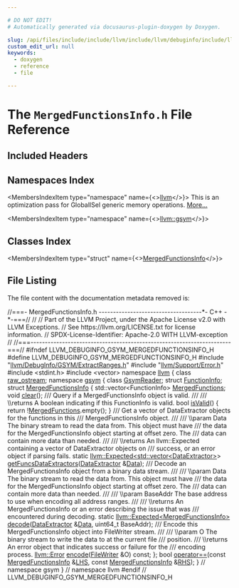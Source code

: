 ```yaml
---

# DO NOT EDIT!
# Automatically generated via docusaurus-plugin-doxygen by Doxygen.

slug: /api/files/include/include/llvm/include/llvm/debuginfo/include/llvm/debuginfo/gsym/mergedfunctionsinfo-h
custom_edit_url: null
keywords:
  - doxygen
  - reference
  - file

---
```





# The `MergedFunctionsInfo.h` File Reference

<DoxygenPage pluginConfig={pluginConfig}>



## Included Headers

<IncludesList>
<IncludesListItem
  filePath="llvm/DebugInfo/GSYM/ExtractRanges.h"
  permalink="/docs/api/files/include/include/llvm/include/llvm/debuginfo/include/llvm/debuginfo/gsym/extractranges-h"
  isLocal="true" />
<IncludesListItem
  filePath="llvm/Support/Error.h"
  permalink="/docs/api/files/include/include/llvm/include/llvm/support/error-h"
  isLocal="true" />
<IncludesListItem
  filePath="stdint.h"
  permalink=""
  isLocal="false" />
<IncludesListItem
  filePath="vector"
  permalink=""
  isLocal="false" />
</IncludesList>

## Namespaces Index

<MembersIndex>

<MembersIndexItem
  type="namespace"
  name={<><a href="/docs/api/namespaces/llvm">llvm</a></>}>
This is an optimization pass for GlobalISel generic memory operations. <a href="/docs/api/namespaces/llvm/#details">More...</a>
</MembersIndexItem>

<MembersIndexItem
  type="namespace"
  name={<><a href="/docs/api/namespaces/llvm/gsym">llvm::gsym</a></>}>
</MembersIndexItem>

</MembersIndex>

## Classes Index

<MembersIndex>

<MembersIndexItem
  type="struct"
  name={<><a href="/docs/api/structs/llvm/gsym/mergedfunctionsinfo">MergedFunctionsInfo</a></>}>
</MembersIndexItem>

</MembersIndex>


## File Listing

The file content with the documentation metadata removed is:

<ProgramListing>

<Link id="l00001" /><CodeLine lineNumber="1"><span class="doxyHighlightComment">//===- MergedFunctionsInfo.h ------------------------------------&#42;- C++ -&#42;-===//</span></CodeLine>
<Link id="l00002" /><CodeLine lineNumber="2"><span class="doxyHighlightComment">//</span></CodeLine>
<Link id="l00003" /><CodeLine lineNumber="3"><span class="doxyHighlightComment">// Part of the LLVM Project, under the Apache License v2.0 with LLVM Exceptions.</span></CodeLine>
<Link id="l00004" /><CodeLine lineNumber="4"><span class="doxyHighlightComment">// See https://llvm.org/LICENSE.txt for license information.</span></CodeLine>
<Link id="l00005" /><CodeLine lineNumber="5"><span class="doxyHighlightComment">// SPDX-License-Identifier: Apache-2.0 WITH LLVM-exception</span></CodeLine>
<Link id="l00006" /><CodeLine lineNumber="6"><span class="doxyHighlightComment">//</span></CodeLine>
<Link id="l00007" /><CodeLine lineNumber="7"><span class="doxyHighlightComment">//===----------------------------------------------------------------------===//</span></CodeLine>
<Link id="l00008" /><CodeLine lineNumber="8"></CodeLine>
<Link id="l00009" /><CodeLine lineNumber="9"><span class="doxyHighlightPreprocessor">#ifndef LLVM&#95;DEBUGINFO&#95;GSYM&#95;MERGEDFUNCTIONSINFO&#95;H</span></CodeLine>
<Link id="l00010" /><CodeLine lineNumber="10"><span class="doxyHighlightPreprocessor">#define LLVM&#95;DEBUGINFO&#95;GSYM&#95;MERGEDFUNCTIONSINFO&#95;H</span></CodeLine>
<Link id="l00011" /><CodeLine lineNumber="11"></CodeLine>
<Link id="l00012" /><CodeLine lineNumber="12"><span class="doxyHighlightPreprocessor">#include &quot;<a href="/docs/api/files/include/include/llvm/include/llvm/debuginfo/include/llvm/debuginfo/gsym/extractranges-h">llvm/DebugInfo/GSYM/ExtractRanges.h</a>&quot;</span></CodeLine>
<Link id="l00013" /><CodeLine lineNumber="13"><span class="doxyHighlightPreprocessor">#include &quot;<a href="/docs/api/files/include/include/llvm/include/llvm/support/error-h">llvm/Support/Error.h</a>&quot;</span></CodeLine>
<Link id="l00014" /><CodeLine lineNumber="14"><span class="doxyHighlightPreprocessor">#include &lt;stdint.h&gt;</span></CodeLine>
<Link id="l00015" /><CodeLine lineNumber="15"><span class="doxyHighlightPreprocessor">#include &lt;vector&gt;</span></CodeLine>
<Link id="l00016" /><CodeLine lineNumber="16"></CodeLine>
<Link id="l00017" /><CodeLine lineNumber="17"><span class="doxyHighlightKeyword">namespace </span><span class="doxyHighlight"><a href="/docs/api/namespaces/llvm">llvm</a> &#123;</span></CodeLine>
<Link id="l00018" /><CodeLine lineNumber="18"><span class="doxyHighlightKeyword">class </span><span class="doxyHighlight"><a href="/docs/api/classes/llvm/raw-ostream">raw&#95;ostream</a>;</span></CodeLine>
<Link id="l00019" /><CodeLine lineNumber="19"></CodeLine>
<Link id="l00020" /><CodeLine lineNumber="20"><span class="doxyHighlightKeyword">namespace </span><span class="doxyHighlight"><a href="/docs/api/namespaces/llvm/gsym">gsym</a> &#123;</span></CodeLine>
<Link id="l00021" /><CodeLine lineNumber="21"></CodeLine>
<Link id="l00022" /><CodeLine lineNumber="22"><span class="doxyHighlightKeyword">class </span><span class="doxyHighlight"><a href="/docs/api/classes/llvm/gsym/gsymreader">GsymReader</a>;</span></CodeLine>
<Link id="l00023" /><CodeLine lineNumber="23"><span class="doxyHighlightKeyword">struct </span><span class="doxyHighlight"><a href="/docs/api/structs/llvm/gsym/functioninfo">FunctionInfo</a>;</span></CodeLine>
<Link id="l00024" /><CodeLine lineNumber="24" lineLink="/docs/api/structs/llvm/gsym/mergedfunctionsinfo"><span class="doxyHighlightKeyword">struct </span><span class="doxyHighlight"><a href="/docs/api/structs/llvm/gsym/mergedfunctionsinfo">MergedFunctionsInfo</a> &#123;</span></CodeLine>
<Link id="l00025" /><CodeLine lineNumber="25" lineLink="/docs/api/structs/llvm/gsym/mergedfunctionsinfo/#ae75acbb7c5b01b67f75181b26cfe11a6"><span class="doxyHighlight">  std::vector&lt;FunctionInfo&gt; <a href="/docs/api/structs/llvm/gsym/mergedfunctionsinfo/#ae75acbb7c5b01b67f75181b26cfe11a6">MergedFunctions</a>;</span></CodeLine>
<Link id="l00026" /><CodeLine lineNumber="26"></CodeLine>
<Link id="l00027" /><CodeLine lineNumber="27"><span class="doxyHighlight">  </span><span class="doxyHighlightKeywordType">void</span><span class="doxyHighlight"> <a href="/docs/api/structs/llvm/gsym/mergedfunctionsinfo/#a941447d150c12ba63d0d725b0b19119b">clear</a>();</span></CodeLine>
<Link id="l00028" /><CodeLine lineNumber="28"></CodeLine>
<Link id="l00029" /><CodeLine lineNumber="29"><span class="doxyHighlightComment">  /// Query if a MergedFunctionsInfo object is valid.</span></CodeLine>
<Link id="l00030" /><CodeLine lineNumber="30"><span class="doxyHighlightComment">  ///</span></CodeLine>
<Link id="l00031" /><CodeLine lineNumber="31"><span class="doxyHighlightComment">  /// \\returns A boolean indicating if this FunctionInfo is valid.</span></CodeLine>
<Link id="l00032" /><CodeLine lineNumber="32" lineLink="/docs/api/structs/llvm/gsym/mergedfunctionsinfo/#ac50be94c3b5ffa5f679104dc29fdfcc4"><span class="doxyHighlight">  </span><span class="doxyHighlightKeywordType">bool</span><span class="doxyHighlight"> <a href="/docs/api/structs/llvm/gsym/mergedfunctionsinfo/#ac50be94c3b5ffa5f679104dc29fdfcc4">isValid</a>() &#123; </span><span class="doxyHighlightKeywordFlow">return</span><span class="doxyHighlight"> !<a href="/docs/api/structs/llvm/gsym/mergedfunctionsinfo/#ae75acbb7c5b01b67f75181b26cfe11a6">MergedFunctions</a>.empty(); &#125;</span></CodeLine>
<Link id="l00033" /><CodeLine lineNumber="33"></CodeLine>
<Link id="l00034" /><CodeLine lineNumber="34"><span class="doxyHighlightComment">  /// Get a vector of DataExtractor objects for the functions in this</span></CodeLine>
<Link id="l00035" /><CodeLine lineNumber="35"><span class="doxyHighlightComment">  /// MergedFunctionsInfo object.</span></CodeLine>
<Link id="l00036" /><CodeLine lineNumber="36"><span class="doxyHighlightComment">  ///</span></CodeLine>
<Link id="l00037" /><CodeLine lineNumber="37"><span class="doxyHighlightComment">  /// \\param Data The binary stream to read the data from. This object must have</span></CodeLine>
<Link id="l00038" /><CodeLine lineNumber="38"><span class="doxyHighlightComment">  /// the data for the MergedFunctionsInfo object starting at offset zero. The</span></CodeLine>
<Link id="l00039" /><CodeLine lineNumber="39"><span class="doxyHighlightComment">  /// data can contain more data than needed.</span></CodeLine>
<Link id="l00040" /><CodeLine lineNumber="40"><span class="doxyHighlightComment">  ///</span></CodeLine>
<Link id="l00041" /><CodeLine lineNumber="41"><span class="doxyHighlightComment">  /// \\returns An llvm::Expected containing a vector of DataExtractor objects on</span></CodeLine>
<Link id="l00042" /><CodeLine lineNumber="42"><span class="doxyHighlightComment">  /// success, or an error object if parsing fails.</span></CodeLine>
<Link id="l00043" /><CodeLine lineNumber="43"><span class="doxyHighlight">  </span><span class="doxyHighlightKeyword">static</span><span class="doxyHighlight"> <a href="/docs/api/classes/llvm/expected">llvm::Expected&lt;std::vector&lt;DataExtractor&gt;</a>&gt;</span></CodeLine>
<Link id="l00044" /><CodeLine lineNumber="44"><span class="doxyHighlight">  <a href="/docs/api/structs/llvm/gsym/mergedfunctionsinfo/#a494857c857bfb2ff33cc151c34c200d1">getFuncsDataExtractors</a>(<a href="/docs/api/classes/llvm/dataextractor">DataExtractor</a> &amp;<a href="/docs/api/namespaces/llvm/#aa20539e89704d20b98b97e9c3feac934">Data</a>);</span></CodeLine>
<Link id="l00045" /><CodeLine lineNumber="45"></CodeLine>
<Link id="l00046" /><CodeLine lineNumber="46"><span class="doxyHighlightComment">  /// Decode an MergedFunctionsInfo object from a binary data stream.</span></CodeLine>
<Link id="l00047" /><CodeLine lineNumber="47"><span class="doxyHighlightComment">  ///</span></CodeLine>
<Link id="l00048" /><CodeLine lineNumber="48"><span class="doxyHighlightComment">  /// \\param Data The binary stream to read the data from. This object must have</span></CodeLine>
<Link id="l00049" /><CodeLine lineNumber="49"><span class="doxyHighlightComment">  /// the data for the MergedFunctionsInfo object starting at offset zero. The</span></CodeLine>
<Link id="l00050" /><CodeLine lineNumber="50"><span class="doxyHighlightComment">  /// data can contain more data than needed.</span></CodeLine>
<Link id="l00051" /><CodeLine lineNumber="51"><span class="doxyHighlightComment">  ///</span></CodeLine>
<Link id="l00052" /><CodeLine lineNumber="52"><span class="doxyHighlightComment">  /// \\param BaseAddr The base address to use when encoding all address ranges.</span></CodeLine>
<Link id="l00053" /><CodeLine lineNumber="53"><span class="doxyHighlightComment">  ///</span></CodeLine>
<Link id="l00054" /><CodeLine lineNumber="54"><span class="doxyHighlightComment">  /// \\returns An MergedFunctionsInfo or an error describing the issue that was</span></CodeLine>
<Link id="l00055" /><CodeLine lineNumber="55"><span class="doxyHighlightComment">  /// encountered during decoding.</span></CodeLine>
<Link id="l00056" /><CodeLine lineNumber="56"><span class="doxyHighlight">  </span><span class="doxyHighlightKeyword">static</span><span class="doxyHighlight"> <a href="/docs/api/classes/llvm/expected">llvm::Expected&lt;MergedFunctionsInfo&gt;</a> <a href="/docs/api/structs/llvm/gsym/mergedfunctionsinfo/#a3f8f8f0e7e46eb22afffe9c8c5dbe50e">decode</a>(<a href="/docs/api/classes/llvm/dataextractor">DataExtractor</a> &amp;<a href="/docs/api/namespaces/llvm/#aa20539e89704d20b98b97e9c3feac934">Data</a>,</span></CodeLine>
<Link id="l00057" /><CodeLine lineNumber="57"><span class="doxyHighlight">                                                    uint64&#95;t BaseAddr);</span></CodeLine>
<Link id="l00058" /><CodeLine lineNumber="58"></CodeLine>
<Link id="l00059" /><CodeLine lineNumber="59"><span class="doxyHighlightComment">  /// Encode this MergedFunctionsInfo object into FileWriter stream.</span></CodeLine>
<Link id="l00060" /><CodeLine lineNumber="60"><span class="doxyHighlightComment">  ///</span></CodeLine>
<Link id="l00061" /><CodeLine lineNumber="61"><span class="doxyHighlightComment">  /// \\param O The binary stream to write the data to at the current file</span></CodeLine>
<Link id="l00062" /><CodeLine lineNumber="62"><span class="doxyHighlightComment">  /// position.</span></CodeLine>
<Link id="l00063" /><CodeLine lineNumber="63"><span class="doxyHighlightComment">  /// \\returns An error object that indicates success or failure for the</span></CodeLine>
<Link id="l00064" /><CodeLine lineNumber="64"><span class="doxyHighlightComment">  /// encoding process.</span></CodeLine>
<Link id="l00065" /><CodeLine lineNumber="65"><span class="doxyHighlight">  <a href="/docs/api/classes/llvm/error">llvm::Error</a> <a href="/docs/api/structs/llvm/gsym/mergedfunctionsinfo/#acf6e5aa620d3dbd266db4b6d03388ed7">encode</a>(<a href="/docs/api/classes/llvm/gsym/filewriter">FileWriter</a> &amp;O) </span><span class="doxyHighlightKeyword">const</span><span class="doxyHighlight">;</span></CodeLine>
<Link id="l00066" /><CodeLine lineNumber="66"><span class="doxyHighlight">&#125;;</span></CodeLine>
<Link id="l00067" /><CodeLine lineNumber="67"></CodeLine>
<Link id="l00068" /><CodeLine lineNumber="68" lineLink="/docs/api/namespaces/llvm/gsym/#ad622f2c84ae51f9a7dac3baf694fc75e"><span class="doxyHighlightKeywordType">bool</span><span class="doxyHighlight"> <a href="/docs/api/namespaces/llvm/gsym/#a703aec456081f446cea37a117ccc5e44">operator==</a>(</span><span class="doxyHighlightKeyword">const</span><span class="doxyHighlight"> <a href="/docs/api/structs/llvm/gsym/mergedfunctionsinfo">MergedFunctionsInfo</a> &amp;<a href="/docs/api/files/lib/lib/target/lib/target/x86/x86partialreduction-cpp/#a9e1483f7215664a2315c53c3558d9a8d">LHS</a>, </span><span class="doxyHighlightKeyword">const</span><span class="doxyHighlight"> <a href="/docs/api/structs/llvm/gsym/mergedfunctionsinfo">MergedFunctionsInfo</a> &amp;<a href="/docs/api/files/lib/lib/target/lib/target/x86/x86partialreduction-cpp/#a87b8bfbbe9d8f7146d7f20a5fb42efd0">RHS</a>);</span></CodeLine>
<Link id="l00069" /><CodeLine lineNumber="69"></CodeLine>
<Link id="l00070" /><CodeLine lineNumber="70"><span class="doxyHighlight">&#125; </span><span class="doxyHighlightComment">// namespace gsym</span></CodeLine>
<Link id="l00071" /><CodeLine lineNumber="71"><span class="doxyHighlight">&#125; </span><span class="doxyHighlightComment">// namespace llvm</span></CodeLine>
<Link id="l00072" /><CodeLine lineNumber="72"></CodeLine>
<Link id="l00073" /><CodeLine lineNumber="73"><span class="doxyHighlightPreprocessor">#endif </span><span class="doxyHighlightComment">// LLVM&#95;DEBUGINFO&#95;GSYM&#95;MERGEDFUNCTIONSINFO&#95;H</span></CodeLine>

</ProgramListing>


</DoxygenPage>
